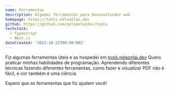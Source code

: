 ```yaml
---
name: Ferramentas
description: Algumas ferramentas para desenvolvedor web
homepage: https://tools.nelsonlai.dev
github: https://github.com/nelsonlaidev/tools
techstack:
  - Typescript
  - Next.js
dateCreated: '2022-10-21T00:00:00Z'
---
```


Fiz algumas ferramentas úteis e as hospedei em [tools.nelsonlai.dev](https://tools.nelsonlai.dev) Quero praticar minhas habilidades de programação. Aprendendo diferentes técnicas fazendo diferentes ferramentas, como fazer e visualizar PDF não é fácil, e cor também é uma ciência.

Espero que as ferramentas que fiz ajudem você!